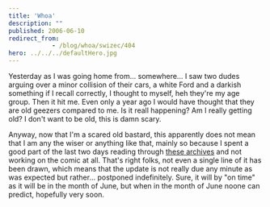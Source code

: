 ```yaml
---
title: 'Whoa'
description: ""
published: 2006-06-10
redirect_from: 
            - /blog/whoa/swizec/404
hero: ../../../defaultHero.jpg
---
```


Yesterday as I was going home from... somewhere... I saw two dudes arguing over a minor collision of their cars, a white Ford and a darkish something if I recall correctly, I thought to myself, heh they're my age group. Then it hit me. Even only a year ago I would have thought that they are old geezers compared to me. Is it reall happening? Am I really getting old? I don't want to be old, this is damn scary.  

Anyway, now that I'm a scared old bastard, this apparently does not mean that I am any the wiser or anything like that, mainly so because I spent a good part of the last two days reading through [these archives](http://www.reallifecomics.com) and not working on the comic at all. That's right folks, not even a single line of it has been drawn, which means that the update is not really due any minute as was expected but rather... postponed indefinitely. Sure, it will by "on time" as it will be in the month of June, but when in the month of June noone can predict, hopefully very soon.
